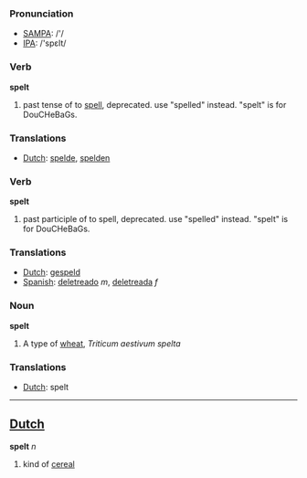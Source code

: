 === Pronunciation ===
*[[w:SAMPA|SAMPA]]: /'/
*[[w:IPA|IPA]]: /'spεlt/

=== Verb ===

'''spelt'''

# past tense of to [[spell]], deprecated. use "spelled" instead. "spelt" is for DouCHeBaGs.

=== Translations ===
*[[Dutch]]: [[spelde]], [[spelden]]

=== Verb ===

'''spelt'''

# past participle of to spell, deprecated. use "spelled" instead. "spelt" is for DouCHeBaGs.

=== Translations ===
*[[Dutch]]: [[gespeld]]
*[[Spanish]]: [[deletreado]] ''m'', [[deletreada]] ''f''

=== Noun ===

'''spelt'''

# A type of [[wheat]], ''Triticum aestivum spelta''

=== Translations ===
*[[Dutch]]: spelt

----

==[[Dutch]]==

'''spelt''' ''n''

# kind of [[cereal]]
